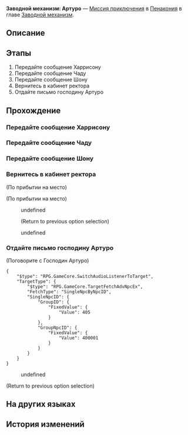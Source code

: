{{Дополнить|Диалоги.}}
{{Миссия Инфобокс
|id              = 4240324
|Название        = 
|Изображение     = Миссия Освоения Заводной механизм Артуро.png
|Тип             = Миссия приключения
|События         = 
|Глава           = Заводной механизм
|Условия         = Завершена [[Продолжение Освоения]] ''[[Битвы без ниндзя и жалости]]''
|Персонажи       = Господин Артуро; Первопроходец; Профессор Филин
|СтартЛокация    = [[Пенакония]] — [[Академия оригами]]
|Локации         = Академия оригами
|Предыдущая      = 
|Следующая       = 
|Награды         = Опыт Освоения*100; Звёздный нефрит*10; Путеводитель путешественника*3; Часокредиты*180; Takeoff at Dusk*1 { text = Takeoff at Dusk }; Кредиты*20 000
}}
'''Заводной механизм: Артуро''' — [[Миссия приключения]] в [[Пенакония]] в главе [[Заводной механизм]].

==Описание==
{{Описание|<!--официальное описание из Перекрёстка судеб-->}}

==Этапы==
# Передайте сообщение Харрисону
# Передайте сообщение Чаду
# Передайте сообщение Шону
# Вернитесь в кабинет ректора
# Отдайте письмо господину Артуро

==Прохождение==
{{Дополнить}}

{{Диалог Конец}}

===Передайте сообщение Харрисону===
{{Описание миссии|локация=Академия оригами|Тик-так! Покрутите стрелки... Тик-так!<br />Исследуйте сознание людей, они ждут этого. Помогите им раскрыть свою истинную сущность.}}
{{Диалог Начало}}
{{Диалог Конец}}

===Передайте сообщение Чаду===
{{Диалог Начало}}
{{Диалог Конец}}

===Передайте сообщение Шону===
{{Диалог Начало}}
{{Диалог Конец}}

===Вернитесь в кабинет ректора===
{{Диалог Начало}}
;(По прибытии на место)

;(По прибытии на место)
:{{tx}}
:{{Диалог|Разговор}} undefined
:<!--Unknown TalkSentence: 413240707-->
::{{tx}}
:;(Return to previous option selection)
:{{Диалог|Стрелка}} undefined
:<!--Unknown TalkSentence: 413240710-->
:<!--Unknown TalkSentence: 413240711-->
{{Диалог Конец}}

===Отдайте письмо господину Артуро===
{{Диалог Начало}}

;(Поговорите с Господин Артуро)
<pre>{
	"$type": "RPG.GameCore.SwitchAudioListenerToTarget",
	"TargetType": {
		"$type": "RPG.GameCore.TargetFetchAdvNpcEx",
		"FetchType": "SingleNpcByNpcID",
		"SingleNpcID": {
			"GroupID": {
				"FixedValue": {
					"Value": 405
				}
			},
			"GroupNpcID": {
				"FixedValue": {
					"Value": 400001
				}
			}
		}
	}
}</pre>
:{{tx}}
<!--Unknown TalkSentence: 413240802-->
:{{Диалог|Стрелка}} undefined
<!--Unknown TalkSentence: 413240804-->
<!--Unknown TalkSentence: 413240805-->
<!--Unknown TalkSentence: 413240806-->
<!--Unknown TalkSentence: 413240807-->
<!--Unknown TalkSentence: 413240808-->
<!--Unknown TalkSentence: 413240809-->
<!--Unknown TalkSentence: 413240810-->
<!--Unknown TalkSentence: 413240811-->
<!--Unknown TalkSentence: 413240812-->
;(Return to previous option selection)
{{Диалог Конец}}

==На других языках==
{{На других языках
|en   = Clockwork: Arturo
|zhs  = 钟表把戏：阿图罗
|zht  = 鐘錶把戲：阿圖羅
|ja   = クロックトリック：アートゥロ
|ko   = 시계 트릭: 아르투로
|es   = Trucorreloj: Arturo
|fr   = Pouvoir de la Pendule&nbsp;: Arturo
|ru   = Заводной механизм: Артуро
|th   = กลนาฬิกา: Arturo
|vi   = Thủ Thuật Đồng Hồ: Arturo
|de   = Uhrwerk: Arturo
|id   = Clockwork: Arturo
|pt   = Truquelógio: Arturo
}}

==История изменений==
{{История изменений|2.7}}
